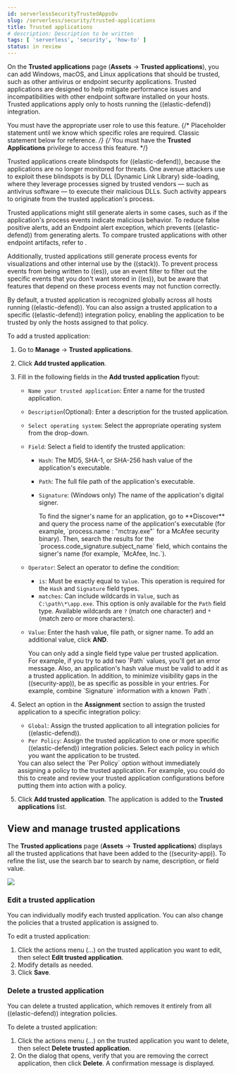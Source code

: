 ```yaml
---
id: serverlessSecurityTrustedAppsOv
slug: /serverless/security/trusted-applications
title: Trusted applications
# description: Description to be written
tags: [ 'serverless', 'security', 'how-to' ]
status: in review
---
```


<DocBadge template="technical preview" />
<div id="trusted-apps-ov"></div>

On the **Trusted applications** page (**Assets** → **Trusted applications**), you can add Windows, macOS, and Linux applications that should be trusted, such as other antivirus or endpoint security applications. Trusted applications are designed to help mitigate performance issues and incompatibilities with other endpoint software installed on your hosts. Trusted applications apply only to hosts running the ((elastic-defend)) integration.

<DocCallOut title="Requirements">

You must have the appropriate user role to use this feature.
{/* Placeholder statement until we know which specific roles are required. Classic statement below for reference. */}
{/* You must have the **Trusted Applications** <DocLink id="serverlessSecurityEndpointManagementReq">privilege</DocLink> to access this feature. */}

</DocCallOut>

Trusted applications create blindspots for ((elastic-defend)), because the applications are no longer monitored for threats. One avenue attackers use to exploit these blindspots is by DLL (Dynamic Link Library) side-loading, where they leverage processes signed by trusted vendors — such as antivirus software — to execute their malicious DLLs. Such activity appears to originate from the trusted application's process.

Trusted applications might still generate alerts in some cases, such as if the application's process events indicate malicious behavior. To reduce false positive alerts, add an <DocLink id="serverlessSecurityAddExceptions" section="add-((elastic-endpoint))-exceptions">Endpoint alert exception</DocLink>, which prevents ((elastic-defend)) from generating alerts. To compare trusted applications with other endpoint artifacts, refer to <DocLink id="serverlessSecurityOptimizeEdr" />.

Additionally, trusted applications still generate process events for visualizations and other internal use by the ((stack)). To prevent process events from being written to ((es)), use an <DocLink id="serverlessSecurityEventFilters">event filter</DocLink> to filter out the specific events that you don't want stored in ((es)), but be aware that features that depend on these process events may not function correctly.

By default, a trusted application is recognized globally across all hosts running ((elastic-defend)). You can also assign a trusted application to a specific ((elastic-defend)) integration policy, enabling the application to be trusted by only the hosts assigned to that policy.

To add a trusted application:

1. Go to **Manage** → **Trusted applications**.

1. Click **Add trusted application**.

1. Fill in the following fields in the **Add trusted application** flyout:

    * `Name your trusted application`: Enter a name for the trusted application.

    * `Description`(Optional): Enter a description for the trusted application.

    * `Select operating system`: Select the appropriate operating system from the drop-down.

    * `Field`: Select a field to identify the trusted application:
        * `Hash`: The MD5, SHA-1, or SHA-256 hash value of the application's executable.
        * `Path`: The full file path of the application's executable.
        * `Signature`: (Windows only) The name of the application's digital signer.

            <DocCallOut title="Tip">
            To find the signer's name for an application, go to **Discover** and query the process name of the application's executable (for example, `process.name : "mctray.exe"` for a McAfee security binary). Then, search the results for the `process.code_signature.subject_name` field, which contains the signer's name (for example, `McAfee, Inc.`).
            </DocCallOut>

    * `Operator`: Select an operator to define the condition:
        * `is`: Must be exactly equal to `Value`. This operation is required for the `Hash` and `Signature` field types.   
        * `matches`: Can include wildcards in `Value`, such as `C:\path\*\app.exe`. This option is only available for the `Path` field type. Available wildcards are `?` (match one character) and `*` (match zero or more characters).

    * `Value`: Enter the hash value, file path, or signer name. To add an additional value, click **AND**.

        <DocCallOut title="Note">
        You can only add a single field type value per trusted application. For example, if you try to add two `Path` values, you'll get an error message. Also, an application's hash value must be valid to add it as a trusted application. In addition, to minimize visibility gaps in the ((security-app)), be as specific as possible in your entries. For example, combine `Signature` information with a known `Path`.
        </DocCallOut>

1. Select an option in the **Assignment** section to assign the trusted application to a specific integration policy:
    * `Global`: Assign the trusted application to all integration policies for ((elastic-defend)).
    * `Per Policy`: Assign the trusted application to one or more specific ((elastic-defend)) integration policies. Select each policy in which you want the application to be trusted.

    <DocCallOut title="Note">
    You can also select the `Per Policy` option without immediately assigning a policy to the trusted application. For example, you could do this to create and review your trusted application configurations before putting them into action with a policy.
    </DocCallOut>

1. Click **Add trusted application**. The application is added to the **Trusted applications** list.

<div id="trusted-apps-list"></div>

## View and manage trusted applications

The **Trusted applications** page (**Assets** → **Trusted applications**) displays all the trusted applications that have been added to the ((security-app)). To refine the list, use the search bar to search by name, description, or field value.

![](../images/trusted-apps-ov/-management-admin-trusted-apps-list.png)

<div id="edit-trusted-app"></div>

### Edit a trusted application
You can individually modify each trusted application. You can also change the policies that a trusted application is assigned to.

To edit a trusted application:

1. Click the actions menu (*...*) on the trusted application you want to edit, then select **Edit trusted application**.
1. Modify details as needed.
1. Click **Save**.

<div id="delete-trusted-app"></div>

### Delete a trusted application
You can delete a trusted application, which removes it entirely from all ((elastic-defend)) integration policies.

To delete a trusted application:

1. Click the actions menu (*...*) on the trusted application you want to delete, then select **Delete trusted application**.
1. On the dialog that opens, verify that you are removing the correct application, then click **Delete**. A confirmation message is displayed.

